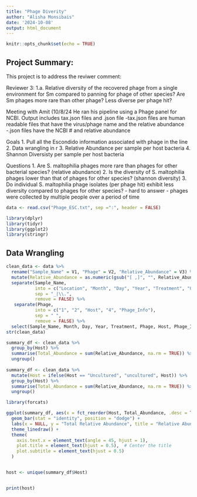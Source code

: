 ```yaml
---
title: "Phage Diverity"
author: "Alisha Monsibais"
date: '2024-10-08'
output: html_document
---
```


```r
knitr::opts_chunk$set(echo = TRUE)
```

## Project Summary: 

This project is to address the reviwer comment:

Reviewer 3: 1.a. Relative diversity of the recovered phage from a single environment for Sm compared to panning for phage of other species? Are Sm phages more rare than other phage? Less diverse per phage hit?

Meeting with Amit (10/8/24
He ran his pipeline using a Phage panel for NCBI. Output includes tax.json files and .json file
-tax.json files are human readable files that have the virus/phage name and the relative abundance
-.json files have the NCBI # and relative abundance

Goals
1. Pull all the Escondido information associated with phage in the line
2. Data wrangling in r
3. Relative Abundance per sample per host bacteria
4. Shannon Diversisty per sample per host bacteria

Questions
1. Are S. maltophilia phages more rare than phages for other bacterial species? (relative abundance)
2. Is the diversity of S. maltophilia phages lower than that of phages for other species? (shannon diversity)
3. Do individual S. maltophilia phage isolates (per phage hit) exhibit less diversity compared to phages for other species?
   - hard to answer - phages were collected by multiple people over a period of time


```r
data <- read.csv("Phage_ESC.txt", sep =":", header = FALSE)
```


```r
library(dplyr)
library(tidyr)
library(ggplot2)
library(stringr)
```


## Data Wrangling

```r

clean_data <- data %>%
  rename("Sample_Name" = V1, "Phage" = V2, "Relative_Abundance" = V3) %>%
  mutate(Relative_Abundance = as.numeric(gsub("[ ,]", "", Relative_Abundance))) %>%
  separate(Sample_Name, 
           into = c("Location", "Month", "Day", "Year", "Treatment", "Other"), 
           sep = "_|\\.", 
           remove = FALSE) %>%
   separate(Phage, 
           into = c("1", "2", "Host", "4", "Phage_Info"), 
           sep = " ", 
           remove = FALSE) %>%
  select(Sample_Name, Month, Day, Year, Treatment, Phage, Host, Phage_Info, Relative_Abundance)
str(clean_data)
```


```r

summary_df <- clean_data %>%
  group_by(Host) %>%
  summarise(Total_Abundance = sum(Relative_Abundance, na.rm = TRUE)) %>%
  ungroup()
  
summary_df <- clean_data %>%
  mutate(Host = ifelse(Host == "Uncultured", "uncultured", Host)) %>%  # Change "Uncultured" to "uncultured"
  group_by(Host) %>%
  summarise(Total_Abundance = sum(Relative_Abundance, na.rm = TRUE)) %>%
  ungroup()

library(forcats)

ggplot(summary_df, aes(x = fct_reorder(Host, Total_Abundance, .desc = TRUE), y = Total_Abundance)) +
  geom_bar(stat = "identity", position = "dodge") +
  labs(x = NULL, y = "Total Relative Abundance", title = "Relative Abundance of Phage by Host", subtitle = "Oct 2020 to Sept 2021") +
  theme_linedraw() +
  theme(
    axis.text.x = element_text(angle = 45, hjust = 1),
    plot.title = element_text(hjust = 0.5),  # Center the title
    plot.subtitle = element_text(hjust = 0.5)
  )


host <- unique(summary_df$Host)


print(host)

```





